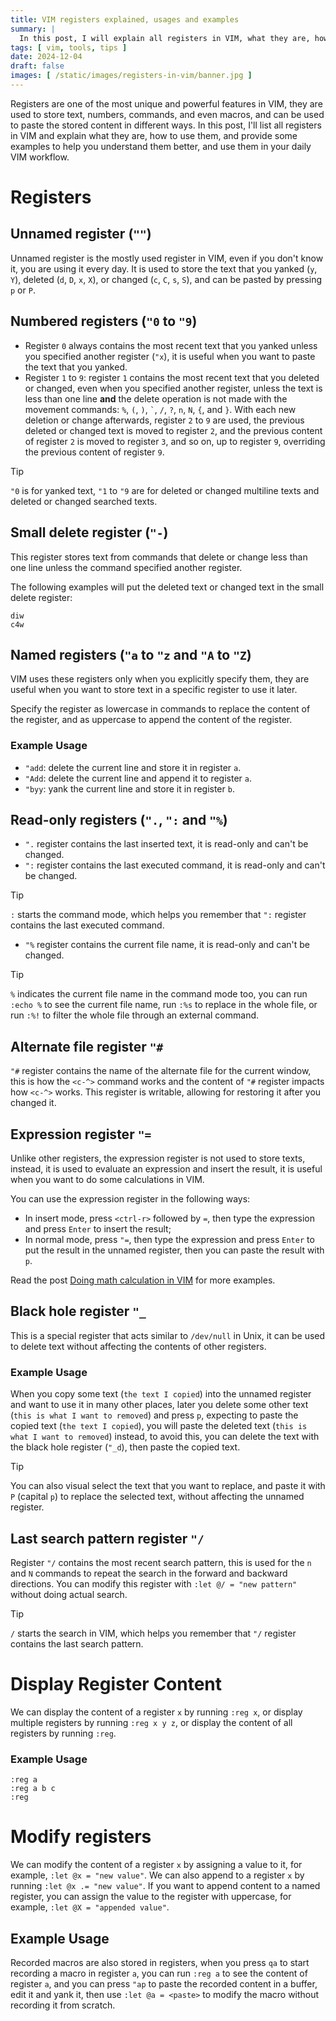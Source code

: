 ```yaml
---
title: VIM registers explained, usages and examples
summary: |
  In this post, I will explain all registers in VIM, what they are, how to use them, and provide some examples to help you understand them better, and use them in your daily VIM workflow
tags: [ vim, tools, tips ]
date: 2024-12-04
draft: false
images: [ /static/images/registers-in-vim/banner.jpg ]
---
```


Registers are one of the most unique and powerful features in VIM, they are used to store text, numbers, commands, and even macros, and can be used to paste the stored content in different ways. In this post, I'll list all registers in VIM and explain what they are, how to use them, and provide some examples to help you understand them better, and use them in your daily VIM workflow.

# Registers

## Unnamed register (`""`)

Unnamed register is the mostly used register in VIM, even if you don't know it, you are using it every day. It is used to store the text that you yanked (`y`, `Y`), deleted (`d`, `D`, `x`, `X`), or changed (`c`, `C`, `s`, `S`), and can be pasted by pressing `p` or `P`.

## Numbered registers (`"0` to `"9`)

- Register `0` always contains the most recent text that you yanked unless you specified another register (`"x`), it is useful when you want to paste the text that you yanked.
- Register `1` to `9`: register `1` contains the most recent text that you deleted or changed, even when you specified another register, unless the text is less than one line **and** the delete operation is not made with the movement commands: `%`, `(`, `)`, `` ` ``, `/`, `?`, `n`, `N`, `{`, and `}`. With each new deletion or change afterwards, register `2` to `9` are used, the previous deleted or changed text is moved to register `2`, and the previous content of register `2` is moved to register `3`, and so on, up to register `9`, overriding the previous content of register `9`.

> [!TIP]
> `"0` is for yanked text, `"1` to `"9` are for deleted or changed multiline texts and deleted or changed searched texts.

## Small delete register (`"-`)

This register stores text from commands that delete or change less than one line unless the command specified another register.

The following examples will put the deleted text or changed text in the small delete register:

```vim
diw
c4w
```

## Named registers (`"a` to `"z` and `"A` to `"Z`)

VIM uses these registers only when you explicitly specify them, they are useful when you want to store text in a specific register to use it later.

Specify the register as lowercase in commands to replace the content of the register, and as uppercase to append the content of the register.

### Example Usage

- `"add`: delete the current line and store it in register `a`.
- `"Add`: delete the current line and append it to register `a`.
- `"byy`: yank the current line and store it in register `b`.

## Read-only registers (`".`, `":` and `"%`)

- `".` register contains the last inserted text, it is read-only and can't be changed.
- `":` register contains the last executed command, it is read-only and can't be changed.
> [!TIP]
> `:` starts the command mode, which helps you remember that `":` register contains the last executed command.
- `"%` register contains the current file name, it is read-only and can't be changed.
> [!TIP]
> `%` indicates the current file name in the command mode too, you can run `:echo %` to see the current file name, run `:%s` to replace in the whole file, or run `:%!` to filter the whole file through an external command.

## Alternate file register `"#`

`"#` register contains the name of the alternate file for the current window, this is how the `<c-^>` command works and the content of `"#` register impacts how `<c-^>` works. This register is writable, allowing for restoring it after you changed it.

## Expression register `"=`

Unlike other registers, the expression register is not used to store texts, instead, it is used to evaluate an expression and insert the result, it is useful when you want to do some calculations in VIM.

You can use the expression register in the following ways:

- In insert mode, press `<ctrl-r>` followed by `=`, then type the expression and press `Enter` to insert the result;
- In normal mode, press `"=`, then type the expression and press `Enter` to put the result in the unnamed register, then you can paste the result with `p`.

Read the post [Doing math calculation in VIM](/blog/do-math-in-vim) for more examples.

## Black hole register `"_`

This is a special register that acts similar to `/dev/null` in Unix, it can be used to delete text without affecting the contents of other registers.

### Example Usage

When you copy some text (`the text I copied`) into the unnamed register and want to use it in many other places, later you delete some other text (`this is what I want to removed`) and press `p`, expecting to paste the copied text (`the text I copied`), you will paste the deleted text (`this is what I want to removed`) instead, to avoid this, you can delete the text with the black hole register (`"_d`), then paste the copied text.

> [!TIP]
> You can also visual select the text that you want to replace, and paste it with `P` (capital `p`) to replace the selected text, without affecting the unnamed register.

## Last search pattern register `"/`

Register `"/` contains the most recent search pattern, this is used for the `n` and `N` commands to repeat the search in the forward and backward directions. You can modify this register with `:let @/ = "new pattern"` without doing actual search.

> [!TIP]
> `/` starts the search in VIM, which helps you remember that `"/` register contains the last search pattern.

# Display Register Content

We can display the content of a register `x` by running `:reg x`, or display multiple registers by running `:reg x y z`, or display the content of all registers by running `:reg`.

### Example Usage

```vim
:reg a
:reg a b c
:reg
```

# Modify registers

We can modify the content of a register `x` by assigning a value to it, for example, `:let @x = "new value"`. We can also append to a register `x` by running `:let @x .= "new value"`. If you want to append content to a named register, you can assign the value to the register with uppercase, for example, `:let @X = "appended value"`.

## Example Usage

Recorded macros are also stored in registers, when you press `qa` to start recording a macro in register `a`, you can run `:reg a` to see the content of register `a`, and you can press `"ap` to paste the recorded content in a buffer, edit it and yank it, then use `:let @a = <paste>` to modify the macro without recording it from scratch.
